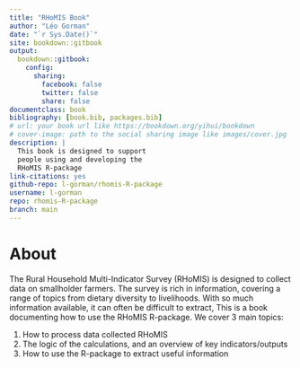 ```yaml
--- 
title: "RHoMIS Book"
author: "Léo Gorman"
date: "`r Sys.Date()`"
site: bookdown::gitbook
output: 
  bookdown::gitbook:
    config:
      sharing:
        facebook: false
        twitter: false
        share: false
documentclass: book
bibliography: [book.bib, packages.bib]
# url: your book url like https://bookdown.org/yihui/bookdown
# cover-image: path to the social sharing image like images/cover.jpg
description: |
  This book is designed to support 
  people using and developing the 
  RHoMIS R-package
link-citations: yes
github-repo: l-gorman/rhomis-R-package
username: l-gorman
repo: rhomis-R-package
branch: main
---
```


# About

The Rural Household Multi-Indicator Survey (RHoMIS) is designed to collect data on smallholder farmers.
The survey is rich in information, covering a range of topics from dietary diversity to livelihoods.
With so much information available, it can often be difficult to extract, 
This is a book documenting how to use the RHoMIS R-package. We cover
3 main topics: 

1. How to process data collected RHoMIS
2. The logic of the calculations, and an overview of key indicators/outputs
2. How to use the R-package to extract useful information

